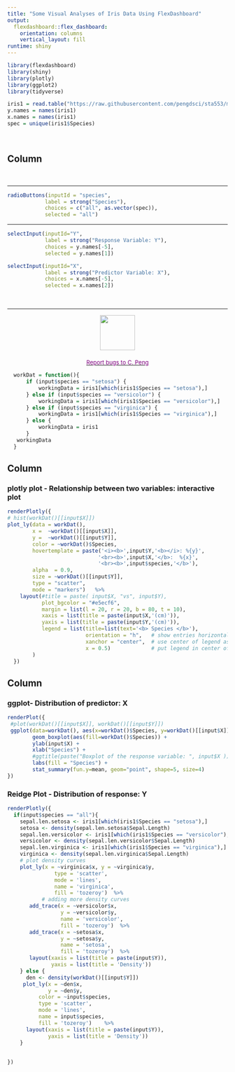 ```yaml
---
title: "Some Visual Analyses of Iris Data Using FlexDashboard"
output: 
  flexdashboard::flex_dashboard:
    orientation: columns
    vertical_layout: fill
runtime: shiny
---
```


```r
library(flexdashboard)
library(shiny)
library(plotly)
library(ggplot2)
library(tidyverse)
```



```r

iris1 = read.table("https://raw.githubusercontent.com/pengdsci/sta553/main/shiny/iris0.txt", header = TRUE)[,-1]
y.names = names(iris1)
x.names = names(iris1)
spec = unique(iris1$Species)
```


\


Column {.sidebar data-width=200}
-------------------------------------------------------------------

\
<hr>


```r
radioButtons(inputId = "species",
            label = strong("Species"), 
            choices = c("all", as.vector(spec)), 
            selected = "all")
```

<hr>

```r
selectInput(inputId="Y", 
            label = strong("Response Variable: Y"), 
            choices = y.names[-5], 
            selected = y.names[1])

selectInput(inputId="X", 
            label = strong("Predictor Variable: X"), 
            choices = x.names[-5], 
            selected = x.names[2])
```

\

<hr>

<center><img src="https://github.com/pengdsci/sta553/blob/main/image/goldenRamLogo.png?raw=true" width="80" height="80"></center>
<p style="font-family:Courier; color:Red; font-size: 20px;"><center>
                 <font size =2> <a href="mailto:cpeng@wcupa.edu">
                 <font color="purple">Report bugs to C. Peng </font></a> </font></center></p>


```r
  workDat = function(){
      if (input$species == "setosa") {
          workingData = iris1[which(iris1$Species == "setosa"),]
      } else if (input$species == "versicolor") {
          workingData = iris1[which(iris1$Species == "versicolor"),]
      } else if (input$species == "virginica") {
          workingData = iris1[which(iris1$Species == "virginica"),]
      } else {
          workingData = iris1
      }
   workingData 
  }
```

Column {data-width=400}
-------------------------------------------------------------------

### **plotly plot** - Relationship between two variables: interactive plot
```r
renderPlotly({
# hist(workDat()[[input$X]]) 
plot_ly(data = workDat(),
        x =  ~workDat()[[input$X]], 
        y =  ~workDat()[[input$Y]], 
        color = ~workDat()$Species, 
        hovertemplate = paste('<i><b>',input$Y,'<b></i>: %{y}',
                             '<br><b>',input$X,'</b>:  %{x}',
                             '<br><b>',input$species,'</b>'),
        alpha  = 0.9,
        size = ~workDat()[[input$Y]],
        type = "scatter",
        mode = "markers")   %>%
    layout(#title = paste( input$X, "vs", input$Y), 
           plot_bgcolor = "#e5ecf6",
           margin = list(l = 20, r = 20, b = 80, t = 10),
           xaxis = list(title = paste(input$X,'(cm)')), 
           yaxis = list(title = paste(input$Y,'(cm)')), 
           legend = list(title=list(text='<b> Species </b>'),
                         orientation = "h",   # show entries horizontally
                         xanchor = "center",  # use center of legend as anchor
                         x = 0.5)             # put legend in center of x-axis
        )
  })
```


Column {data-width=400}
-------------------------------------------------------------------

### **ggplot**- Distribution of predictor: X
```r
renderPlot({
 #plot(workDat()[[input$X]], workDat()[[input$Y]]) 
 ggplot(data=workDat(), aes(x=workDat()$Species, y=workDat()[[input$X]])) +
        geom_boxplot(aes(fill=workDat()$Species)) +  
        ylab(input$X) + 
        xlab("Species") + 
        #ggtitle(paste("Boxplot of the response variable: ", input$X )) +
        labs(fill = "Species") +
        stat_summary(fun.y=mean, geom="point", shape=5, size=4)  
})
```

### **Reidge Plot** - Distribution of response: Y
```r
renderPlotly({
  if(input$species == "all"){
    sepal.len.setosa <- iris1[which(iris1$Species == "setosa"),]
    setosa <- density(sepal.len.setosa$Sepal.Length)
    sepal.len.versicolor <- iris1[which(iris1$Species == "versicolor"),]
    versicolor <- density(sepal.len.versicolor$Sepal.Length)
    sepal.len.virginica <- iris1[which(iris1$Species == "virginica"),]
    virginica <- density(sepal.len.virginica$Sepal.Length)
    # plot density curves
    plot_ly(x = ~virginica$x, y = ~virginica$y, 
               type = 'scatter', 
               mode = 'lines', 
               name = 'virginica', 
               fill = 'tozeroy')  %>% 
           # adding more density curves
       add_trace(x = ~versicolor$x, 
                 y = ~versicolor$y, 
                 name = 'versicolor', 
                 fill = 'tozeroy')  %>% 
       add_trace(x = ~setosa$x, 
                 y = ~setosa$y, 
                 name = 'setosa', 
                 fill = 'tozeroy')  %>%   
       layout(xaxis = list(title = paste(input$Y)),
              yaxis = list(title = 'Density'))
    } else {
      den <- density(workDat()[[input$Y]])
     plot_ly(x = ~den$x, 
             y = ~den$y, 
          color = ~input$species, 
          type = 'scatter', 
          mode = 'lines', 
          name = input$species, 
          fill = 'tozeroy')    %>%
      layout(xaxis = list(title = paste(input$Y)),
             yaxis = list(title = 'Density'))
    }
  
  
})
```